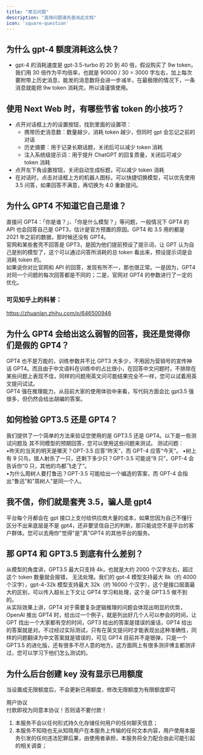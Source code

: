 ```yaml
---
title: "常见问题"
description: "高频问题请先查阅此文档"
icon: 'square-question'
---
```


## 为什么 gpt-4 额度消耗这么快？
- gpt-4 的消耗速度是 gpt-3.5-turbo 的 20 到 40 倍，假设购买了 9w token，我们用 30 倍作为平均倍率，也就是 90000 / 30 = 3000 字左右，加上每次要附带上历史消息，能发的消息数将会进一步减半，在最极限的情况下，一条消息就能把 9w token 消耗完，所以请谨慎使用。   

## 使用 Next Web 时，有哪些节省 token 的小技巧？
- 点开对话框上方的设置按钮，找到里面的设置项：  
  - 携带历史消息数：数量越少，消耗 token 越少，但同时 gpt 会忘记之前的对话  
  - 历史摘要：用于记录长期话题，关闭后可以减少 token 消耗  
  - 注入系统级提示词：用于提升 ChatGPT 的回复质量，关闭后可减少 token 消耗  
- 点开左下角设置按钮，关闭自动生成标题，可以减少 token 消耗  
- 在对话时，点击对话框上方的机器人图标，可以快捷切换模型，可以优先使用 3.5 问答，如果回答不满意，再切换为 4.0 重新提问。  

## 为什么 GPT4 不知道它自己是谁？
直接问 GPT4：「你是谁？」、「你是什么模型？」等问题，一般情况下 GPT4 的 API 也会回答自己是 GPT3，估计是官方预置的原因。GPT4 和 3.5 用的都是 2021 年之前的数据，那时候还没有 GPT4。  
官网和某些套壳不回答是 GPT3，是因为他们提前预设了提示词，让 GPT 认为自己是别的模型了，这个可以通过问答所消耗的总 token 看出来，预设提示词是会消耗 token 的。  
如果说你对比官网和 API 的回答，发现有所不一，那也很正常。一是因为，GPT4 对同一个问题的每次回答都是不同的；二是，官网对 GPT4 的参数进行了一定的优化。  

### 可见知乎上的科普：
https://zhuanlan.zhihu.com/p/646500946  

## 为什么 GPT4 会给出这么弱智的回答，我还是觉得你们是假的 GPT4？
GPT4 也不是万能的，训练参数并不比 GPT3 大多少，不用因为营销号的宣传神话 GPT4。而且由于中文语料在训练中的占比很小，在回答中文问题时，不排除在某些问题上表现不佳，同样的问题用英文问可能结果完全不一样，您可以试着用英文提问试试。  
GPT4 强在推理能力，从目前大家的使用体验中来看，写代码方面会比 gpt3.5 强很多，但仍然会给出胡编的答案。  

## 如何检验 GPT3.5 还是 GPT4？
我们提供了一个简单的方法来验证您使用的是 GPT3.5 还是 GPT4。以下是一些测试问题及
其不同模型的预期回答，您可以使用这些问题来测试。
测试问题：  
•昨天的当天的明天是哪天？GPT-3.5 应答“昨天”，而 GPT-4 应答“今天”。
•树上有 9 只鸟，猎人射杀了一只，还剩下多少只？GPT-3.5 可能说“8 只”，GPT-4 会告诉你“0
只，其他的鸟都飞走了”。  
•为什么周树人要打鲁迅？GPT-3.5 可能给出一个编造的答案，而 GPT-4 会指出“鲁迅”和”周树人"是同一个人。  

## 我不信，你们就是套壳 3.5，骗人是 gpt4
平台每个月都会在 gpt 接口上支付给供应商大量的成本，如果您因为自己不懂行区分不出来底层是不是 gpt4，还非要坚信自己的判断，那只能说您不是平台的客户群体。您可以去用你"觉得"是"真"GPT4 的其他平台的服务。 

## 那 GPT4 和 GPT3.5 到底有什么差别？
从模型的角度讲，GPT3.5 最大只支持 4k，也就是大约 2000 个汉字左右，超过这个 token 数量就会报错，
无法处理。我们的 gpt-4 模型支持最大 8k（约 4000 个汉字），gpt-4-32k 模型支持最大 32k（约 16000 个汉字），这个是接口层面最大的区别，可以传入超长上下文让 GPT4 学习和处理，这个是 GPT3.5 做不到的。  
从实际效果上讲，GPT4 对于需要复杂逻辑推理的问题会体现出明显的优势，OpenAI 推出 GPT4 时，给出过一个例子，就是列出好几个人可以参会的时间，让 GPT 找出一个大家都有空的时间，GPT3 给出的答案是错误的废话，GPT4 给出的答案就是对。不过经过实际测试，只有在英文提问时才能表现出这种准确性，同样的问题翻译为中文答案就是错误的，可见 GPT4 目前并不是银弹，只是一个 GPT3.5 的进化版，还有很多不尽人意的地方。这方面网上有很多测评博主都测评过，您可以学习下他们怎么测试的。

## 为什么后台创建 key 没有显示已用额度
当设置成无限额度后，不会更新已用额度，修改无限额度为有限额度即可  

用户协议  
付款即视为同意本协议！否则请不要付款！  
1. 本服务不会以任何形式持久化存储任何用户的任何聊天信息；  
2. 本服务不知晓也无从知晓用户在本服务上传输的任何文本内容，用户使用本服务引发的任何违法犯罪后果，由使用者承担，本服务将全力配合由此可能引起的相关调查；  
